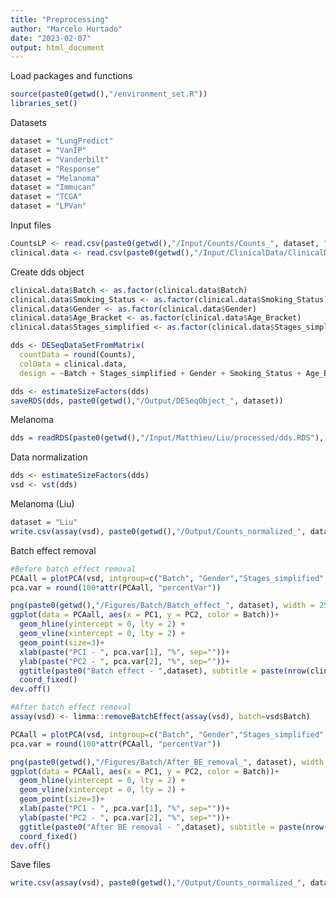 ```yaml
---
title: "Preprocessing"
author: "Marcelo Hurtado"
date: "2023-02-07"
output: html_document
---
```


Load packages and functions
```r
source(paste0(getwd(),"/environment_set.R"))
libraries_set()
```

Datasets
```r
dataset = "LungPredict"
dataset = "VanIP"
dataset = "Vanderbilt"
dataset = "Response"
dataset = "Melanoma"
dataset = "Immucan"
dataset = "TCGA"
dataset = "LPVan"
```

Input files
```r
CountsLP <- read.csv(paste0(getwd(),"/Input/Counts/Counts_", dataset, ".csv"), row.names = 1)
clinical.data <- read.csv(paste0(getwd(),"/Input/ClinicalData/ClinicalData_", dataset, ".csv"), row.names = 1)
```

Create dds object
```r
clinical.data$Batch <- as.factor(clinical.data$Batch)
clinical.data$Smoking_Status <- as.factor(clinical.data$Smoking_Status)
clinical.data$Gender <- as.factor(clinical.data$Gender)
clinical.data$Age_Bracket <- as.factor(clinical.data$Age_Bracket)
clinical.data$Stages_simplified <- as.factor(clinical.data$Stages_simplified)

dds <- DESeqDataSetFromMatrix(
  countData = round(Counts),
  colData = clinical.data,
  design = ~Batch + Stages_simplified + Gender + Smoking_Status + Age_Bracket)

dds <- estimateSizeFactors(dds)
saveRDS(dds, paste0(getwd(),"/Output/DESeqObject_", dataset))
```

Melanoma
```r
dds = readRDS(paste0(getwd(),"/Input/Matthieu/Liu/processed/dds.RDS"), refhook = NULL)
```

Data normalization
```r
dds <- estimateSizeFactors(dds)
vsd <- vst(dds)
```

Melanoma (Liu)
```r
dataset = "Liu"
write.csv(assay(vsd), paste0(getwd(),"/Output/Counts_normalized_", dataset, ".csv"))
```

Batch effect removal
```r
#Before batch effect removal
PCAall = plotPCA(vsd, intgroup=c("Batch", "Gender","Stages_simplified", "Smoking_Status", "Age_Bracket"), returnData = TRUE)
pca.var = round(100*attr(PCAall, "percentVar"))

png(paste0(getwd(),"/Figures/Batch/Batch_effect_", dataset), width = 2500, height = 2000, res=250)
ggplot(data = PCAall, aes(x = PC1, y = PC2, color = Batch))+
  geom_hline(yintercept = 0, lty = 2) +
  geom_vline(xintercept = 0, lty = 2) +
  geom_point(size=3)+
  xlab(paste("PC1 - ", pca.var[1], "%", sep=""))+
  ylab(paste("PC2 - ", pca.var[2], "%", sep=""))+
  ggtitle(paste0("Batch effect - ",dataset), subtitle = paste(nrow(clinical.data)," Adenocarcinoma samples")) +
  coord_fixed() 
dev.off()

#After batch effect removal
assay(vsd) <- limma::removeBatchEffect(assay(vsd), batch=vsd$Batch)

PCAall = plotPCA(vsd, intgroup=c("Batch", "Gender","Stages_simplified", "Smoking_Status", "Age_Bracket"), returnData = TRUE)
pca.var = round(100*attr(PCAall, "percentVar"))

png(paste0(getwd(),"/Figures/Batch/After_BE_removal_", dataset), width = 2500, height = 2000, res=250)
ggplot(data = PCAall, aes(x = PC1, y = PC2, color = Batch))+
  geom_hline(yintercept = 0, lty = 2) +
  geom_vline(xintercept = 0, lty = 2) +
  geom_point(size=3)+
  xlab(paste("PC1 - ", pca.var[1], "%", sep=""))+
  ylab(paste("PC2 - ", pca.var[2], "%", sep=""))+
  ggtitle(paste0("After BE removal - ",dataset), subtitle = paste(nrow(clinical.data)," Adenocarcinoma samples")) +
  coord_fixed() 
dev.off()
```

Save files
```r
write.csv(assay(vsd), paste0(getwd(),"/Output/Counts_normalized_", dataset, ".csv"))
```
